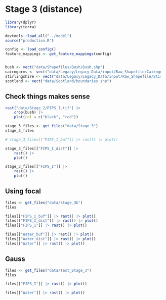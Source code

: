 # Stage 3 (distance)

```r
library(dplyr)
library(terra)

devtools::load_all("../model")
source("production.R")

config <- load_config()
feature_mappings <- get_feature_mappings(config)


bush <- vect("data/Shapefiles/Bush/Bush.shp")
cairngorms <- vect("data/Legacy/Legacy_Data/input/Raw_Shapefile/CairngormNP/CairngormNP.shp")
stirlingshire <- vect("data/Legacy/Legacy_Data/input/Raw_Shapefile/Stirlingshire/Stirlingshire.shp")
scotland <- vect("data/Scotland/boundaries.shp")
```

## Check things makes sense

```r
rast("data/Stage_2/FIPS_I.tif") |>
    crop(bush) |>
    plot(col = c("black", "red"))
```

```r
stage_3_files <- get_files("data/Stage_3")
stage_3_files

# stage_3_files[["FIPS_I_buf"]] |> rast() |> plot()

stage_3_files[["FIPS_I_dist"]] |>
    rast() |>
    plot()

stage_3_files[["FIPS_I"]] |>
    rast() |>
    plot()
```

## Using focal

```r
files <- get_files("data/Stage_3b")
files

files[["FIPS_I_buf"]] |> rast() |> plot()
files[["FIPS_I_dist"]] |> rast() |> plot()
files[["FIPS_I"]] |> rast() |> plot()

files[["Water_buf"]] |> rast() |> plot()
files[["Water_dist"]] |> rast() |> plot()
files[["Water"]] |> rast() |> plot()
```

## Gauss

```r
files <- get_files("data/Test_Stage_3")
files

files[["FIPS_I"]] |> rast() |> plot()

files[["Water"]] |> rast() |> plot()
```
